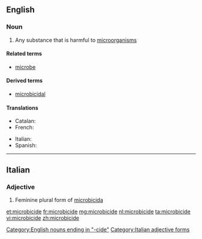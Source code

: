 ==English==
{{wikipedia}}

===Noun===
{{en-noun}}

# Any substance that is harmful to [[microorganism]]s

====Related terms====
* [[microbe]]

====Derived terms====
* [[microbicidal]]

====Translations====
{{trans-top|substance that is harmful to microorganisms}}
* Catalan: {{t|ca|microbicida|f}}
* French: {{t+|fr|microbicide}}
{{trans-mid}}
* Italian: {{t|it|microbicida|m}}
* Spanish: {{t|es|microbicida|f}}
{{trans-bottom}}

[[Category:English nouns ending in "-cide"]]

----

==Italian==

===Adjective===
{{head|it}} {{f}}

# Feminine plural form of [[microbicida]]

[[Category:Italian adjective forms]]

[[et:microbicide]]
[[fr:microbicide]]
[[mg:microbicide]]
[[nl:microbicide]]
[[ta:microbicide]]
[[vi:microbicide]]
[[zh:microbicide]]